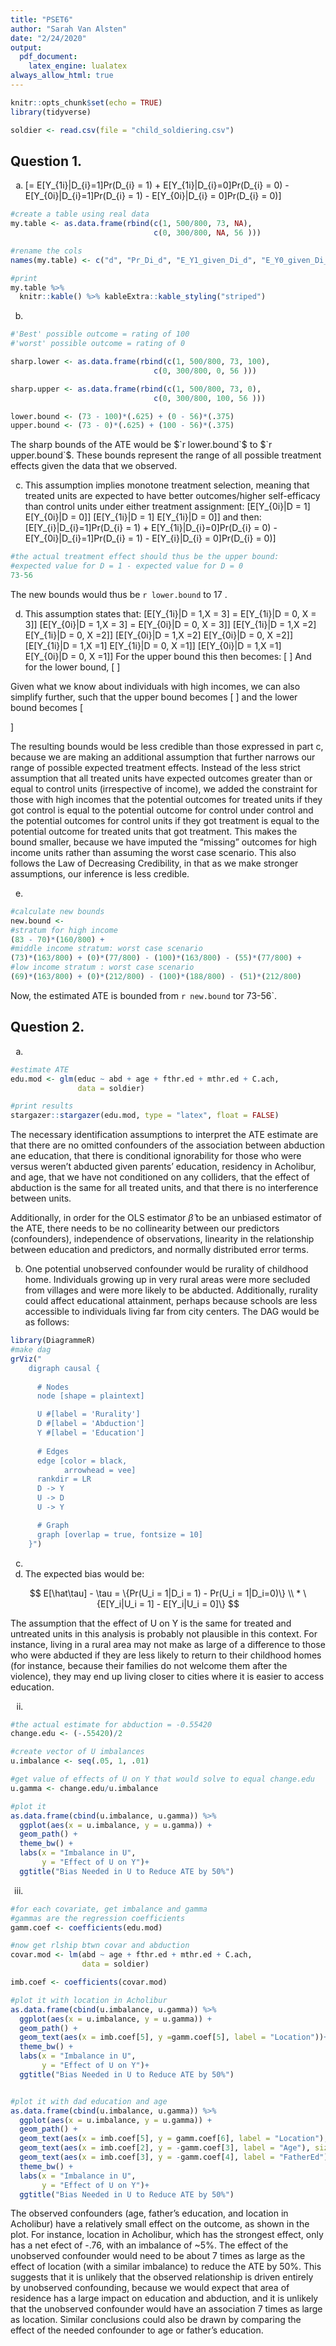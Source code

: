 ```yaml
---
title: "PSET6"
author: "Sarah Van Alsten"
date: "2/24/2020"
output:
  pdf_document: 
    latex_engine: lualatex
always_allow_html: true
---
```


```r
knitr::opts_chunk$set(echo = TRUE)
library(tidyverse)

soldier <- read.csv(file = "child_soldiering.csv")
```

## Question 1.
a.
\[\tau = E[Y_{1i}|D_{i}=1]Pr(D_{i} = 1) + E[Y_{1i}|D_{i}=0]Pr(D_{i} = 0) -  E[Y_{0i}|D_{i}=1]Pr(D_{i} = 1) -  E[Y_{0i}|D_{i} = 0]Pr(D_{i} = 0)\]
```r
#create a table using real data
my.table <- as.data.frame(rbind(c(1, 500/800, 73, NA),
                                c(0, 300/800, NA, 56 )))

#rename the cols
names(my.table) <- c("d", "Pr_Di_d", "E_Y1_given_Di_d", "E_Y0_given_Di_d")

#print
my.table %>%
  knitr::kable() %>% kableExtra::kable_styling("striped")
```

b.

```r
#'Best' possible outcome = rating of 100
#'worst' possible outcome = rating of 0

sharp.lower <- as.data.frame(rbind(c(1, 500/800, 73, 100),
                                c(0, 300/800, 0, 56 )))

sharp.upper <- as.data.frame(rbind(c(1, 500/800, 73, 0),
                                c(0, 300/800, 100, 56 )))

lower.bound <- (73 - 100)*(.625) + (0 - 56)*(.375)
upper.bound <- (73 - 0)*(.625) + (100 - 56)*(.375)


```

The sharp bounds of the ATE would be $`r lower.bound`$ to $`r upper.bound`$. These bounds represent the range of all possible treatment effects given the data that we observed.

c.
This assumption implies monotone treatment selection, meaning that treated units are expected to have better outcomes/higher self-efficacy than control units under either treatment assignment:
\[E[Y_{0i}|D = 1] \ge E[Y_{0i}|D = 0]\]
\[E[Y_{1i}|D = 1] \ge E[Y_{1i}|D = 0]\]
and then:
\[\tau \le E[Y_{i}|D_{i}=1]Pr(D_{i} = 1) + E[Y_{1i}|D_{i}=0]Pr(D_{i} = 0) -  E[Y_{0i}|D_{i}=1]Pr(D_{i} = 1) -  E[Y_{i}|D_{i} = 0]Pr(D_{i} = 0)\]



```r
#the actual treatment effect should thus be the upper bound:
#expected value for D = 1 - expected value for D = 0
73-56
```


The new bounds would thus be `r lower.bound` to 17 .

d.
This assumption states that:
\[E[Y_{1i}|D = 1,X = 3] = E[Y_{1i}|D = 0, X = 3]\]
\[E[Y_{0i}|D = 1,X = 3] = E[Y_{0i}|D = 0, X = 3]\]
\[E[Y_{1i}|D = 1,X =2] \ge E[Y_{1i}|D = 0, X =2]\]
\[E[Y_{0i}|D = 1,X =2] \ge E[Y_{0i}|D = 0, X =2]\]
\[E[Y_{1i}|D = 1,X =1] \ge E[Y_{1i}|D = 0, X =1]\]
\[E[Y_{0i}|D = 1,X =1] \ge E[Y_{0i}|D = 0, X =1]\]
For the upper bound this then becomes:
\[
\begin{aligned}
        \tau \le \sum_{X\in x}(E[Y_{i}|D_{i}=1, X_{i} = x]Pr(D_{i} = 1, X_{i} = x) +\\
         E[Y_{1i}|D_{i}=0, X_{i} = x]Pr(D_{i} = 0, X_{i} = x) -  \\
         E[Y_{0i}|D_{i}=1, X_{i} = x]Pr(D_{i} = 1, X_{i} = x) - \\
         E[Y_{i}|D_{i} = 0, X_{i} = x]Pr(D_{i} = 0, X_{i} = x)) \\
\end{aligned}
\]
And for the lower bound,
\[
\begin{aligned}
        \tau \ge \sum_{X\in x}(E[Y_{i}|D_{i}=1, X_{i} = x]Pr(D_{i} = 1, X_{i} = x) - \underline{Y}(Pr(D_{i} = 1, X_{i} = x)) +\\
        \overline{Y}(Pr(D_{i} = 0, X_{i} = x)) - (E[Y_{i}|D_{i}=0, X_{i} = x]Pr(D_{i} = 0, X_{i} = x))
\end{aligned}
\]

Given what we know about individuals with high incomes, we can also simplify further, such that the upper bound becomes
\[
\begin{aligned}
        \tau \le E[Y_{i}|D_{i}=1]Pr(X_i =3) - \\
        E[Y_{i}|D_{i} = 0]Pr(X_{i} = 3) +\\
        \sum_{X\in (1,2)}(E[Y_{1i}|D_{i}=1, X_{i} = x]Pr(D_{i} = 1, X_{i} = x) +\\
         E[Y_{1i}|D_{i}=0, X_{i} = x]Pr(D_{i} = 0, X_{i} = x) -  \\
         E[Y_{0i}|D_{i}=1, X_{i} = x]Pr(D_{i} = 1, X_{i} = x) - \\
         E[Y_{0i}|D_{i} = 0, X_{i} = x]Pr(D_{i} = 0, X_{i} = x)) \\
\end{aligned}
\]
and the lower bound becomes
\[
\begin{aligned}
        \tau \ge (E[Y_{i}|D_i = 1, X_i = 3] - E[Y_i|D_i = 0, X_i = 3])(Pr(X_i = 3)+\\
        \sum_{X\in 1,2}(E[Y_{i}|D_{i}=1, X_{i} = x]Pr(D_{i} = 1, X_{i} = x) - \underline{Y}(Pr(D_{i} = 1, X_{i} = x)) +\\
        \overline{Y}(Pr(D_{i} = 0, X_{i} = x)) - (E[Y_{i}|D_{i}=0, X_{i} = x]Pr(D_{i} = 0, X_{i} = x))
\end{aligned}
\]


The resulting bounds would be less credible than those expressed in part c, because we are making an additional assumption that further narrows our range of possible expected treatment effects. Instead of the less strict assumption that all treated units have expected outcomes greater than or equal to control units (irrespective of income), we added the constraint for those with high incomes that the potential outcomes for treated units if they got control is equal to the potential outcome for control under control and the potential outcomes for control units if they got treatment is equal to the potential outcome for treated units that got treatment. This makes the bound smaller, because we have imputed the "missing" outcomes for high income units rather than assuming the worst case scenario. This also follows the Law of Decreasing Credibility, in that as we make stronger assumptions, our inference is less credible.

e.

```r
#calculate new bounds
new.bound <- 
#stratum for high income
(83 - 70)*(160/800) + 
#middle income stratum: worst case scenario
(73)*(163/800) + (0)*(77/800) - (100)*(163/800) - (55)*(77/800) +
#low income stratum : worst case scenario
(69)*(163/800) + (0)*(212/800) - (100)*(188/800) - (51)*(212/800)


```

Now, the estimated ATE is bounded from `r new.bound` to` `r 73-56`.


## Question 2.

a.
```r

#estimate ATE
edu.mod <- glm(educ ~ abd + age + fthr.ed + mthr.ed + C.ach,
               data = soldier)

#print results
stargazer::stargazer(edu.mod, type = "latex", float = FALSE)

```

The necessary identification assumptions to interpret the ATE estimate are that there are no omitted confounders of the association between abduction ane education, that there is conditional ignorability for those who were versus weren't abducted given parents' education, residency in Acholibur, and age, that we have not conditioned on any colliders, that the effect of abduction is the same for all treated units, and that there is no interference between units.

Additionally, in order for the OLS estimator $\hat\beta$ to be an unbiased estimator of the ATE, there needs to be no collinearity between our predictors (confounders), independence of observations, linearity in the relationship between education and predictors, and normally distributed error terms.


b.
One potential unobserved confounder would be rurality of childhood home. Individuals growing up in very rural areas were more secluded from villages and were more likely to be abducted. Additionally, rurality could affect educational attainment, perhaps because schools are less accessible to individuals living far from city centers. The DAG would be as follows:

```r
library(DiagrammeR)
#make dag
grViz("
	digraph causal {
	
	  # Nodes
	  node [shape = plaintext]

	  U #[label = 'Rurality']
	  D #[label = 'Abduction']
	  Y #[label = 'Education']
	  
	  # Edges
	  edge [color = black,
	        arrowhead = vee]
	  rankdir = LR
	  D -> Y
	  U -> D
	  U -> Y

	  # Graph
	  graph [overlap = true, fontsize = 10]
	}")

```

c.

i.
The expected bias would be:

$$
  E[\hat\tau] - \tau = \{Pr(U_i = 1|D_i = 1) - Pr(U_i = 1|D_i=0)\} \\
  * \{E[Y_i|U_i = 1] - E[Y_i|U_i = 0]\}
$$


The assumption that the effect of U on Y is the same for treated and untreated units in this analysis is probably not plausible in this context. For instance, living in a rural area may not make as large of a difference to those who were abducted if they are less likely to return to their childhood homes (for instance, because their families do not welcome them after the violence), they may end up living closer to cities where it is easier to access education.



ii.

```r
#the actual estimate for abduction = -0.55420
change.edu <- (-.55420)/2

#create vector of U imbalances
u.imbalance <- seq(.05, 1, .01)

#get value of effects of U on Y that would solve to equal change.edu
u.gamma <- change.edu/u.imbalance

#plot it
as.data.frame(cbind(u.imbalance, u.gamma)) %>%
  ggplot(aes(x = u.imbalance, y = u.gamma)) +
  geom_path() +
  theme_bw() +
  labs(x = "Imbalance in U",
       y = "Effect of U on Y")+
  ggtitle("Bias Needed in U to Reduce ATE by 50%")


```

iii.
```r
#for each covariate, get imbalance and gamma
#gammas are the regression coefficients
gamm.coef <- coefficients(edu.mod)

#now get rlship btwn covar and abduction
covar.mod <- lm(abd ~ age + fthr.ed + mthr.ed + C.ach,
                data = soldier)

imb.coef <- coefficients(covar.mod)

#plot it with location in Acholibur
as.data.frame(cbind(u.imbalance, u.gamma)) %>%
  ggplot(aes(x = u.imbalance, y = u.gamma)) +
  geom_path() +
  geom_text(aes(x = imb.coef[5], y =gamm.coef[5], label = "Location"))+
  theme_bw() +
  labs(x = "Imbalance in U",
       y = "Effect of U on Y")+
  ggtitle("Bias Needed in U to Reduce ATE by 50%")


#plot it with dad education and age
as.data.frame(cbind(u.imbalance, u.gamma)) %>%
  ggplot(aes(x = u.imbalance, y = u.gamma)) +
  geom_path() +
  geom_text(aes(x = imb.coef[5], y = gamm.coef[6], label = "Location"), size = 4)+
  geom_text(aes(x = imb.coef[2], y = -gamm.coef[3], label = "Age"), size = 4)+
  geom_text(aes(x = imb.coef[3], y = -gamm.coef[4], label = "FatherEd"), size = 4)+
  theme_bw() +
  labs(x = "Imbalance in U",
       y = "Effect of U on Y")+
  ggtitle("Bias Needed in U to Reduce ATE by 50%")
```


The observed confounders (age, father's education, and location in Acholibur) have a relatively small effect on the outcome, as shown in the plot. For instance, location in Acholibur, which has the strongest effect, only has a net efect of -.76, with an imbalance of ~5%. The effect of the unobserved confounder would need to be about 7 times as large as the effect of location (with a similar imbalance) to reduce the ATE by 50%. This suggests that it is unlikely that the observed relationship is driven entirely by unobserved confounding, because we would expect that area of residence has a large impact on education and abduction, and it is unlikely that the unobserved confounder would have an association 7 times as large as location. Similar conclusions could also be drawn by comparing the effect of the needed confounder to age or father's education.


